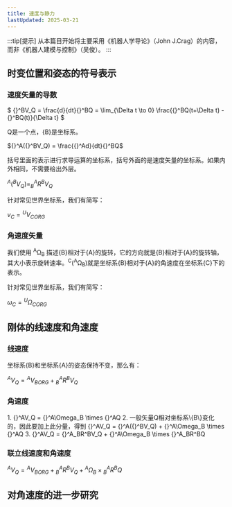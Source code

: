 ```yaml
---
title: 速度与静力
lastUpdated: 2025-03-21
---
```



:::tip[提示]
从本篇目开始将主要采用《机器人学导论》（John J.Crag）的内容，而非《机器人建模与控制》（吴俊）。
:::

## 时变位置和姿态的符号表示

### 速度矢量的导数

$
{}^BV_Q = \frac{d}{dt}{}^BQ = \lim_{\Delta t \to 0} \frac{{}^BQ(t+\Delta t) - {}^BQ(t)}{\Delta t}
$

Q是一个点，\{B\}是坐标系。

${}^A({}^BV_Q) = \frac{{}^Ad}{dt}{}^BQ$

括号里面的表示进行求导运算的坐标系，括号外面的是速度矢量的坐标系。如果内外相同，不需要给出外层。

${}^A({}^BV_Q) = ^A_BR{}^BV_Q$

针对常见世界坐标系，我们有简写：

$v_C = {}^UV_{CORG}$

### 角速度矢量

我们使用 <sup>A</sup>Ω<sub>B</sub> 描述\{B\}相对于\{A\}的旋转，它的方向就是\{B\}相对于\{A\}的旋转轴，其大小表示旋转速率。<sup>C</sup>(<sup>A</sup>Ω<sub>B</sub>)就是坐标系\{B\}相对于\{A\}的角速度在坐标系\{C\}下的表示。


针对常见世界坐标系，我们有简写：

$\omega_C = {}^U\Omega_{CORG}$

## 刚体的线速度和角速度

### 线速度

坐标系\{B\}和坐标系\{A\}的姿态保持不变，那么有：

${}^AV_Q = {}^AV_{BORG} + {}^A_BR^B V_Q$

### 角速度

<Steps>
1. {}^AV_Q = {}^A\Omega_B \times {}^AQ
2. 一般矢量Q相对坐标系\{B\}变化的，因此要加上此分量，得到
{}^AV_Q = {}^A({}^BV_Q) + {}^A\Omega_B \times {}^AQ
3. {}^AV_Q = {}^A_BR^BV_Q + {}^A\Omega_B \times {}^A_BR^BQ
</Steps>

### 联立线速度和角速度

${}^AV_Q = {}^AV_{BORG} + {}^A_BR^BV_Q + {}^A\Omega_B \times {}^A_BR^BQ$

## 对角速度的进一步研究


